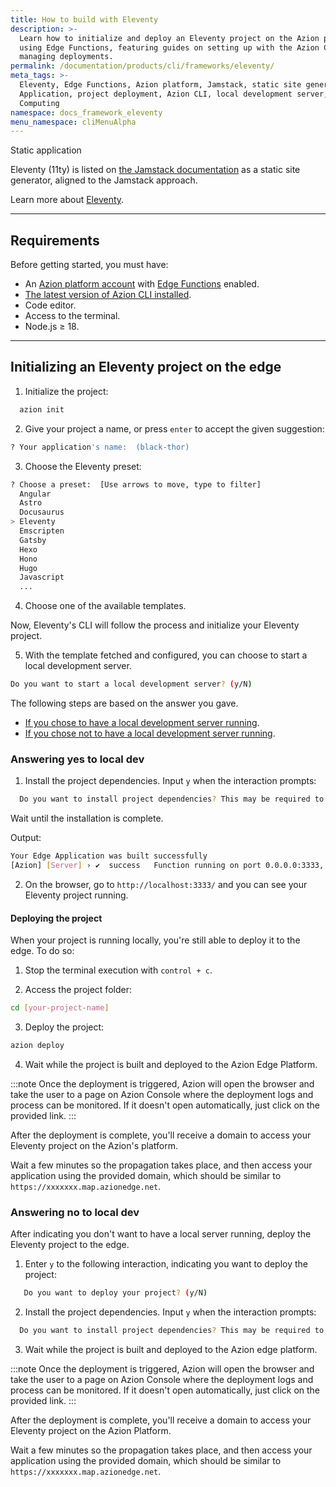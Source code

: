 ```yaml
---
title: How to build with Eleventy
description: >-
  Learn how to initialize and deploy an Eleventy project on the Azion platform
  using Edge Functions, featuring guides on setting up with the Azion CLI and
  managing deployments.
permalink: /documentation/products/cli/frameworks/eleventy/
meta_tags: >-
  Eleventy, Edge Functions, Azion platform, Jamstack, static site generator, Edge
  Application, project deployment, Azion CLI, local development server, Edge
  Computing
namespace: docs_framework_eleventy
menu_namespace: cliMenuAlpha
---
```



<Tag severity="info" client:only="vue">
  Static application
</Tag>

Eleventy (11ty) is listed on [the Jamstack documentation](https://jamstack.org/generators/eleventy/) as a static site generator, aligned to the Jamstack approach.

Learn more about [Eleventy](https://www.11ty.dev/).

---

## Requirements

Before getting started, you must have:

- An [Azion platform account](/en/documentation/products/accounts/creating-account/) with [Edge Functions](/en/documentation/products/build/edge-application/edge-functions/) enabled.
- [The latest version of Azion CLI installed](/en/documentation/products/azion-cli/overview/).
- Code editor.
- Access to the terminal.
- Node.js ≥ 18.

---

## Initializing an Eleventy project on the edge

1. Initialize the project:

```sh 
  azion init
```

2. Give your project a name, or press `enter` to accept the given suggestion:

```sh 
? Your application's name:  (black-thor)
```

3. Choose the Eleventy preset: 

```sh 
? Choose a preset:  [Use arrows to move, type to filter]
  Angular 
  Astro 
  Docusaurus
> Eleventy
  Emscripten
  Gatsby
  Hexo
  Hono
  Hugo
  Javascript
  ...
```

4. Choose one of the available templates.

Now, Eleventy's CLI will follow the process and initialize your Eleventy project.

5. With the template fetched and configured, you can choose to start a local development server.

```sh 
Do you want to start a local development server? (y/N) 
```

The following steps are based on the answer you gave. 

- [If you chose to have a local development server running](/en/documentation/products/cli/frameworks/eleventy/#answering-yes-to-local-dev).
- [If you chose not to have a local development server running](/en/documentation/products/cli/frameworks/eleventy/#answering-no-to-local-dev).

### Answering yes to local dev

1. Install the project dependencies. Input `y` when the interaction prompts:

```sh 
  Do you want to install project dependencies? This may be required to start local development server (y/N)
```

Wait until the installation is complete.

Output:

```sh
Your Edge Application was built successfully
[Azion] [Server] › ✔  success   Function running on port 0.0.0.0:3333, url: http://localhost:3333
```

2. On the browser, go to `http://localhost:3333/` and you can see your Eleventy project running.

#### Deploying the project

When your project is running locally, you're still able to deploy it to the edge. To do so:

1. Stop the terminal execution with `control + c`. 

2. Access the project folder:

```sh
cd [your-project-name] 
```

3. Deploy the project: 

```sh
azion deploy
```

4. Wait while the project is built and deployed to the Azion Edge Platform.

:::note 
Once the deployment is triggered, Azion will open the browser and take the user to a page on Azion Console where the deployment logs and process can be monitored. If it doesn't open automatically, just click on the provided link.
::: 

After the deployment is complete, you'll receive a domain to access your Eleventy project on the Azion's platform.

Wait a few minutes so the propagation takes place, and then access your application using the provided domain, which should be similar to `https://xxxxxxx.map.azionedge.net`.

### Answering no to local dev

After indicating you don't want to have a local server running, deploy the Eleventy project to the edge.

1. Enter `y` to the following interaction, indicating you want to deploy the project:

```sh
   Do you want to deploy your project? (y/N) 
```

2. Install the project dependencies. Input `y` when the interaction prompts:

```sh 
  Do you want to install project dependencies? This may be required to deploy your project (y/N)
```

3. Wait while the project is built and deployed to the Azion edge platform.

:::note 
Once the deployment is triggered, Azion will open the browser and take the user to a page on Azion Console where the deployment logs and process can be monitored. If it doesn't open automatically, just click on the provided link.
::: 

After the deployment is complete, you'll receive a domain to access your Eleventy project on the Azion Platform.

Wait a few minutes so the propagation takes place, and then access your application using the provided domain, which should be similar to `https://xxxxxxx.map.azionedge.net`.
